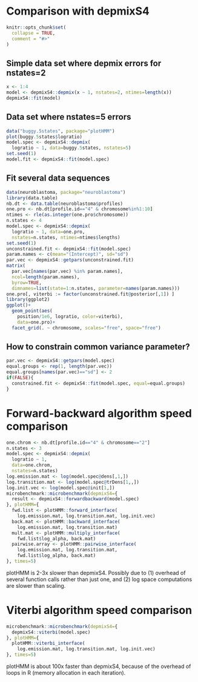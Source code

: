 <!--
%\VignetteEngine{knitr::knitr}
%\VignetteIndexEntry{Comparison with depmixS4}
-->

# Comparison with depmixS4

```r
knitr::opts_chunk$set(
  collapse = TRUE,
  comment = "#>"
)
```

## Simple data set where depmix errors for nstates=2

```r
x <- 1:4
model <- depmixS4::depmix(x ~ 1, nstates=2, ntimes=length(x))
depmixS4::fit(model)
```

## Data set where nstates=5 errors

```r
data("buggy.5states", package="plotHMM")
plot(buggy.5states$logratio)
model.spec <- depmixS4::depmix(
  logratio ~ 1, data=buggy.5states, nstates=5)
set.seed(1)
model.fit <- depmixS4::fit(model.spec)
```

## Fit several data sequences

```r
data(neuroblastoma, package="neuroblastoma")
library(data.table)
nb.dt <- data.table(neuroblastoma$profiles)
one.pro <- nb.dt[profile.id=="4" & chromosome%in%1:10]
ntimes <- rle(as.integer(one.pro$chromosome))
n.states <- 4
model.spec <- depmixS4::depmix(
  logratio ~ 1, data=one.pro,
  nstates=n.states, ntimes=ntimes$lengths)
set.seed(1)
unconstrained.fit <- depmixS4::fit(model.spec)
param.names <- c(mean="(Intercept)", sd="sd")
par.vec <- depmixS4::getpars(unconstrained.fit)
matrix(
  par.vec[names(par.vec) %in% param.names],
  ncol=length(param.names),
  byrow=TRUE,
  dimnames=list(state=1:n.states, parameter=names(param.names)))
one.pro[, viterbi := factor(unconstrained.fit@posterior[,1]) ]
library(ggplot2)
ggplot()+
  geom_point(aes(
    position/1e6, logratio, color=viterbi),
    data=one.pro)+
  facet_grid(. ~ chromosome, scales="free", space="free")
```

## How to constrain common variance parameter?

```r
par.vec <- depmixS4::getpars(model.spec)
equal.groups <- rep(1, length(par.vec))
equal.groups[names(par.vec)=="sd"] <- 2
if(FALSE){
  constrained.fit <- depmixS4::fit(model.spec, equal=equal.groups)
}
```

# Forward-backward algorithm speed comparison 

```r
one.chrom <- nb.dt[profile.id=="4" & chromosome=="2"]
n.states <- 3
model.spec <- depmixS4::depmix(
  logratio ~ 1,
  data=one.chrom,
  nstates=n.states)
log.emission.mat <- log(model.spec@dens[,1,])
log.transition.mat <- log(model.spec@trDens[1,,])
log.init.vec <- log(model.spec@init[1,])
microbenchmark::microbenchmark(depmixS4={
  result <- depmixS4::forwardbackward(model.spec)
}, plotHMM={
  fwd.list <- plotHMM::forward_interface(
    log.emission.mat, log.transition.mat, log.init.vec)
  back.mat <- plotHMM::backward_interface(
    log.emission.mat, log.transition.mat)
  mult.mat <- plotHMM::multiply_interface(
    fwd.list$log_alpha, back.mat)
  pairwise.array <- plotHMM::pairwise_interface(
    log.emission.mat, log.transition.mat,
    fwd.list$log_alpha, back.mat)
}, times=5)  
```

plotHMM is 2-3x slower than depmixS4. Possibly due to (1) overhead of
several function calls rather than just one, and (2) log space
computations are slower than scaling.

# Viterbi algorithm speed comparison

```r
microbenchmark::microbenchmark(depmixS4={
  depmixS4::viterbi(model.spec)
}, plotHMM={
  plotHMM::viterbi_interface(
    log.emission.mat, log.transition.mat, log.init.vec)
}, times=5)
```

plotHMM is about 100x faster than depmixS4, because of the overhead of
loops in R (memory allocation in each iteration).

